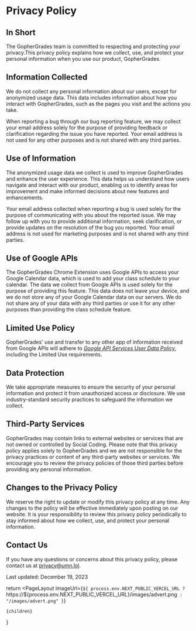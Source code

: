 
# Privacy Policy

## In Short
The GopherGrades team is committed to respecting and protecting your privacy.This privacy policy explains how we
collect, use, and protect your personal information when you use our product, GopherGrades.

## Information Collected

We do not collect any personal information about our users, except for anonymized usage data. This data includes
information about how you interact with GopherGrades, such as the pages you visit and the actions you take.

When reporting a bug through our bug reporting feature, we may collect your email address solely for the purpose of
providing feedback or clarification regarding the issue you have reported. Your email address is not used for any other
purposes and is not shared with any third parties.

## Use of Information

The anonymized usage data we collect is used to improve GopherGrades and enhance the user experience. This data helps us
understand how users navigate and interact with our product, enabling us to identify areas for improvement and make
informed decisions about new features and enhancements.

Your email address collected when reporting a bug is used solely for the purpose of communicating with you about the
reported issue. We may follow up with you to provide additional information, seek clarification, or provide updates on
the resolution of the bug you reported. Your email address is not used for marketing purposes and is not shared with any
third parties.

## Use of Google APIs

The GopherGrades Chrome Extension uses Google APIs to access your Google Calendar data, which is used to add
your class schedule to your calendar. The data we collect from Google APIs is used solely for the purpose of
providing this feature. This data does not leave your device, and we do not store any of your Google Calendar data on
our servers. We do not share any of your data with any third parties or use it for any other purposes
than providing the class schedule feature.

## Limited Use Policy

GopherGrades' use and transfer to any other app of information received from Google APIs will adhere to _[Google API
Services User Data Policy](https://developers.google.com/terms/api-services-user-data-policy#additional_requirements_for_specific_api_scopes)_,
including the Limited Use requirements.

## Data Protection

We take appropriate measures to ensure the security of your personal information and protect it from unauthorized access
or disclosure. We use industry-standard security practices to safeguard the information we collect.

## Third-Party Services

GopherGrades may contain links to external websites or services that are not owned or controlled by Social Coding.
Please note that this privacy policy applies solely to GopherGrades and we are not responsible for the privacy practices
or content of any third-party websites or services. We encourage you to review the privacy policies of those third
parties before providing any personal information.

## Changes to the Privacy Policy

We reserve the right to update or modify this privacy policy at any time. Any changes to the policy will be effective
immediately upon posting on our website. It is your responsibility to review this privacy policy periodically to stay
informed about how we collect, use, and protect your personal information.

## Contact Us

If you have any questions or concerns about this privacy policy, please contact us at privacy@umn.lol.

Last updated: December 19, 2023

  return <PageLayout
    imageUrl={`${
      process.env.NEXT_PUBLIC_VERCEL_URL
        ? `https://${process.env.NEXT_PUBLIC_VERCEL_URL}/images/advert.png`
        : "/images/advert.png"
    }`}
  >
    {children}

  </PageLayout>
}
